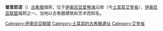 {{Unreferenced|time=2021-03-15T07:10:05+00:00}}
'''普里耶涅'''（{{lang-grc|Πριήνη}}）[[古希腊|古希腊]]城邦，位于[[伊奥尼亚|伊奥尼亚]][[爱琴海|爱琴海]]沿岸（今[[土耳其|土耳其]][[艾登省|艾登省]]），[[伊奥尼亚联盟|伊奥尼亚联盟]]城邦之一。当地以古希腊建筑和艺术而知名。

{{伊奥尼亚联盟}}

[[Category:伊奧尼亞聯盟|Category:伊奧尼亞聯盟]]
[[Category:土耳其的古希臘遺址|Category:土耳其的古希臘遺址]]
[[Category:艾登省|Category:艾登省]]
